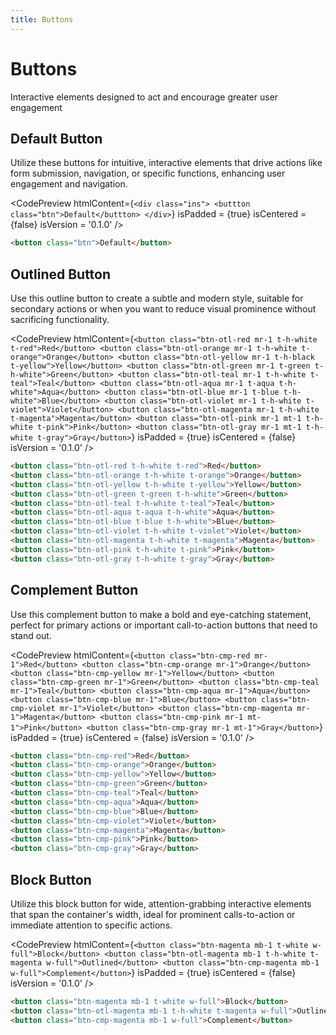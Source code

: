 ```yaml
---
title: Buttons
---
```



# Buttons

Interactive elements designed to act and encourage greater user engagement

## Default Button

Utilize these buttons for intuitive, interactive elements that drive actions like form submission, navigation, or specific functions, enhancing user engagement and navigation.

<CodePreview
  htmlContent={`
    <div class="ins">
        <buttton class="btn">Default</buttton>
    </div>
  `}
  isPadded = {true}
  isCentered = {false}
  isVersion = '0.1.0'
/>

```html
<button class="btn">Default</button>
```

## Outlined Button

Use this outline button to create a subtle and modern style, suitable for secondary actions or when you want to reduce visual prominence without sacrificing functionality.

<CodePreview
  htmlContent={`
    <button class="btn-otl-red mr-1 t-h-white t-red">Red</button>
    <button class="btn-otl-orange mr-1 t-h-white t-orange">Orange</button>
    <button class="btn-otl-yellow mr-1 t-h-black t-yellow">Yellow</button>
    <button class="btn-otl-green mr-1 t-green t-h-white">Green</button>
    <button class="btn-otl-teal mr-1 t-h-white t-teal">Teal</button>
    <button class="btn-otl-aqua mr-1 t-aqua t-h-white">Aqua</button>
    <button class="btn-otl-blue mr-1 t-blue t-h-white">Blue</button>
    <button class="btn-otl-violet mr-1 t-h-white t-violet">Violet</button>
    <button class="btn-otl-magenta mr-1 t-h-white t-magenta">Magenta</button>
    <button class="btn-otl-pink mr-1 mt-1 t-h-white t-pink">Pink</button>
    <button class="btn-otl-gray mr-1 mt-1 t-h-white t-gray">Gray</button>
  `}
  isPadded = {true}
  isCentered = {false}
  isVersion = '0.1.0'
/>

```html
<button class="btn-otl-red t-h-white t-red">Red</button>
<button class="btn-otl-orange t-h-white t-orange">Orange</button>
<button class="btn-otl-yellow t-h-white t-yellow">Yellow</button>
<button class="btn-otl-green t-green t-h-white">Green</button>
<button class="btn-otl-teal t-h-white t-teal">Teal</button>
<button class="btn-otl-aqua t-aqua t-h-white">Aqua</button>
<button class="btn-otl-blue t-blue t-h-white">Blue</button>
<button class="btn-otl-violet t-h-white t-violet">Violet</button>
<button class="btn-otl-magenta t-h-white t-magenta">Magenta</button>
<button class="btn-otl-pink t-h-white t-pink">Pink</button>
<button class="btn-otl-gray t-h-white t-gray">Gray</button>
```

## Complement Button

Use this complement button to make a bold and eye-catching statement, perfect for primary actions or important call-to-action buttons that need to stand out.

<CodePreview
  htmlContent={`
    <button class="btn-cmp-red mr-1">Red</button>
    <button class="btn-cmp-orange mr-1">Orange</button>
    <button class="btn-cmp-yellow mr-1">Yellow</button>
    <button class="btn-cmp-green mr-1">Green</button>
    <button class="btn-cmp-teal mr-1">Teal</button>
    <button class="btn-cmp-aqua mr-1">Aqua</button>
    <button class="btn-cmp-blue mr-1">Blue</button>
    <button class="btn-cmp-violet mr-1">Violet</button>
    <button class="btn-cmp-magenta mr-1">Magenta</button>
    <button class="btn-cmp-pink mr-1 mt-1">Pink</button>
    <button class="btn-cmp-gray mr-1 mt-1">Gray</button>
  `}
  isPadded = {true}
  isCentered = {false}
  isVersion = '0.1.0'
/>

```html
<button class="btn-cmp-red">Red</button>
<button class="btn-cmp-orange">Orange</button>
<button class="btn-cmp-yellow">Yellow</button>
<button class="btn-cmp-green">Green</button>
<button class="btn-cmp-teal">Teal</button>
<button class="btn-cmp-aqua">Aqua</button>
<button class="btn-cmp-blue">Blue</button>
<button class="btn-cmp-violet">Violet</button>
<button class="btn-cmp-magenta">Magenta</button>
<button class="btn-cmp-pink">Pink</button>
<button class="btn-cmp-gray">Gray</button>
``` 

## Block Button

Utilize this block button for wide, attention-grabbing interactive elements that span the container's width, ideal for prominent calls-to-action or immediate attention to specific actions.

<CodePreview
  htmlContent={`
    <button class="btn-magenta mb-1 t-white w-full">Block</button>
    <button class="btn-otl-magenta mb-1 t-h-white t-magenta w-full">Outlined</button>
    <button class="btn-cmp-magenta mb-1 w-full">Complement</button>
  `}
  isPadded = {true}
  isCentered = {false}
  isVersion = '0.1.0'
/>

```html
<button class="btn-magenta mb-1 t-white w-full">Block</button>
<button class="btn-otl-magenta mb-1 t-h-white t-magenta w-full">Outlined</button>
<button class="btn-cmp-magenta mb-1 w-full">Complement</button>
```